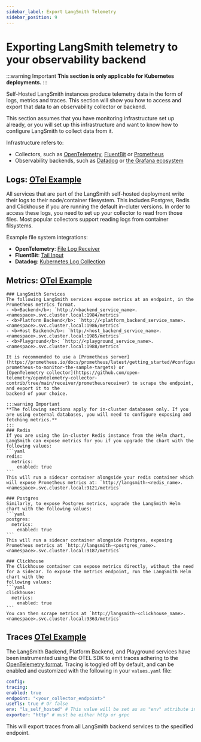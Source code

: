 ```yaml
---
sidebar_label: Export LangSmith Telemetry
sidebar_position: 9
---
```


# Exporting LangSmith telemetry to your observability backend

:::warning Important
**This section is only applicable for Kubernetes deployments.**
:::

Self-Hosted LangSmith instances produce telemetry data in the form of logs, metrics and traces. This section will show you how to access and export that data to
an observability collector or backend.

This section assumes that you have monitoring infrastructure set up already, or you will set up this infrastructure and want to know how to configure LangSmith to collect data from it.

Infrastructure refers to:

- Collectors, such as [OpenTelemetry](https://opentelemetry.io/docs/collector/), [FluentBit](https://docs.fluentbit.io/manual) or [Prometheus](https://prometheus.io/)
- Observability backends, such as [Datadog](https://www.datadoghq.com/) or [the Grafana ecosystem](https://grafana.com/)

## Logs: [OTel Example](./langsmith_collector#logs)

All services that are part of the LangSmith self-hosted deployment write their logs to their node/container filesystem. This includes Postgres, Redis and Clickhouse if you are running the default in-cluter versions.
In order to access these logs, you need to set up your collector to read from those files. Most popular collectors support reading logs from container filsystems.

Example file system integrations:

- **OpenTelemetry**: [File Log Receiver](https://github.com/open-telemetry/opentelemetry-collector-contrib/tree/main/receiver/filelogreceiver)
- **FluentBit**: [Tail Input](https://docs.fluentbit.io/manual/pipeline/inputs/tail)
- **Datadog**: [Kubernetes Log Collection](https://docs.datadoghq.com/containers/kubernetes/log/?tab=datadogoperator)

## Metrics: [OTel Example](./langsmith_collector#metrics)

    ### LangSmith Services
    The following LangSmith services expose metrics at an endpoint, in the Prometheus metrics format.
    - <b>Backend</b>: `http://<backend_service_name>.<namespace>.svc.cluster.local:1984/metrics`
    - <b>Platform Backend</b>: `http://<platform_backend_service_name>.<namespace>.svc.cluster.local:1986/metrics`
    - <b>Host Backend</b>: `http:/<host_backend_service_name>.<namespace>.svc.cluster.local:1985/metrics`
    - <b>Playground</b>: `http://<playground_service_name>.<namespace>.svc.cluster.local:1988/metrics`

    It is recommended to use a [Prometheus server](https://prometheus.io/docs/prometheus/latest/getting_started/#configure-prometheus-to-monitor-the-sample-targets) or
    [OpenTelemetry collector](https://github.com/open-telemetry/opentelemetry-collector-contrib/tree/main/receiver/prometheusreceiver) to scrape the endpoint, and export it to the
    backend of your choice.

    :::warning Important
    **The following sections apply for in-cluster databases only. If you are using external databases, you will need to configure exposing and fetching metrics.**
    :::
    ### Redis
    If you are using the in-cluster Redis instance from the Helm chart, LangSmith can expose metrics for you if you upgrade the chart with the following values:
    ```yaml
    redis:
      metrics:
        enabled: true
    ```
    This will run a sidecar container alongside your redis container which will expose Prometheus metrics at: `http://langsmith-<redis_name>.<namespace>.svc.cluster.local:9121/metrics`

    ### Postgres
    Similarly, to expose Postgres metrics, upgrade the LangSmith Helm chart with the following values:
    ```yaml
    postgres:
      metrics:
        enabled: true
    ```
    This will run a sidecar container alongside Postgres, exposing Prometheus metrics at `http://langsmith-<postgres_name>.<namespace>.svc.cluster.local:9187/metrics`

    ### Clickhouse
    The Clickhouse container can expose metrics directly, without the need for a sidecar. To expose the metrics endpoint, run the LangSmith Helm chart with the
    following values:
    ```yaml
    clickhouse:
      metrics:
        enabled: true
    ```
    You can then scrape metrics at `http://langsmith-<clickhouse_name>.<namespace>.svc.cluster.local:9363/metrics`

## Traces [OTel Example](./langsmith_collector#traces)

The LangSmith Backend, Platform Backend, and Playground services have been instrumented using the OTEL SDK to emit
traces adhering to the [OpenTelemetry format](https://opentelemetry.io/docs/concepts/signals/traces/). Tracing is toggled off by default, and can be enabled
and customized with the following in your `values.yaml` file:

```yaml
config:
tracing:
enabled: true
endpoint: "<your_collector_endpoint>"
useTls: true # Or false
env: "ls_self_hosted" # This value will be set as an "env" attribute in your spans
exporter: "http" # must be either http or grpc
```

This will export traces from all LangSmith backend services to the specified endpoint.
